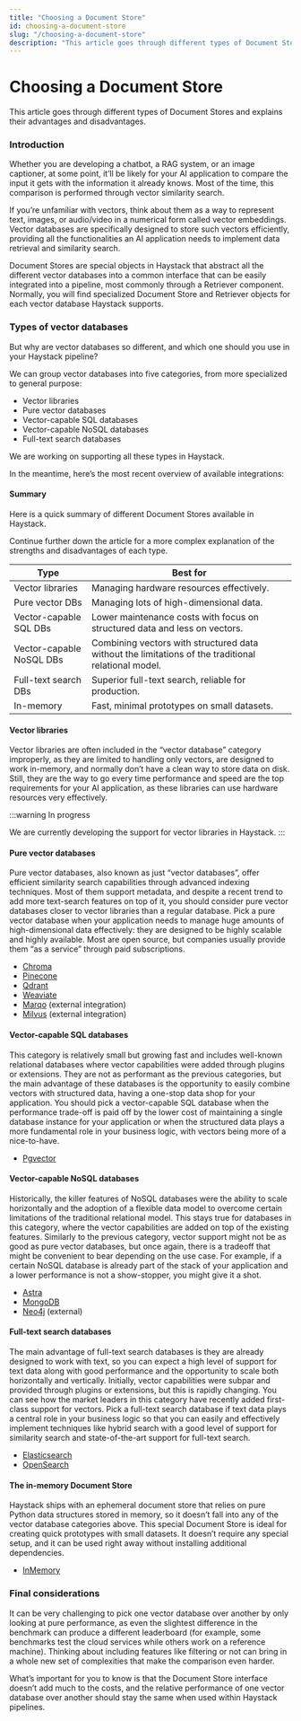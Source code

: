 ```yaml
---
title: "Choosing a Document Store"
id: choosing-a-document-store
slug: "/choosing-a-document-store"
description: "This article goes through different types of Document Stores and explains their advantages and disadvantages."
---
```



# Choosing a Document Store

This article goes through different types of Document Stores and explains their advantages and disadvantages.

### Introduction

Whether you are developing a chatbot, a RAG system, or an image captioner, at some point, it’ll be likely for your AI application to compare the input it gets with the information it already knows. Most of the time, this comparison is performed through vector similarity search.

If you’re unfamiliar with vectors, think about them as a way to represent text, images, or audio/video in a numerical form called vector embeddings. Vector databases are specifically designed to store such vectors efficiently, providing all the functionalities an AI application needs to implement data retrieval and similarity search.

Document Stores are special objects in Haystack that abstract all the different vector databases into a common interface that can be easily integrated into a pipeline, most commonly through a Retriever component. Normally, you will find specialized Document Store and Retriever objects for each vector database Haystack supports.

### Types of vector databases

But why are vector databases so different, and which one should you use in your Haystack pipeline?

We can group vector databases into five categories, from more specialized to general purpose:

- Vector libraries
- Pure vector databases
- Vector-capable SQL databases
- Vector-capable NoSQL databases
- Full-text search databases

We are working on supporting all these types in Haystack.

In the meantime, here’s the most recent overview of available integrations:

<ClickableImage src="/img/2c188e9-2.0_Document_Stores_6.png" alt="" />

#### Summary

Here is a quick summary of different Document Stores available in Haystack.

Continue further down the article for a more complex explanation of the strengths and disadvantages of each type.

| Type                     | Best for                                                                                            |
| ------------------------ | --------------------------------------------------------------------------------------------------- |
| Vector libraries         | Managing hardware resources effectively.                                                            |
| Pure vector DBs          | Managing lots of high-dimensional data.                                                             |
| Vector-capable SQL DBs   | Lower maintenance costs with focus on structured data and less on vectors.                          |
| Vector-capable NoSQL DBs | Combining vectors with structured data without the limitations of the traditional relational model. |
| Full-text search DBs     | Superior full-text search, reliable for production.                                                 |
| In-memory                | Fast, minimal prototypes on small datasets.                                                         |

#### Vector libraries

Vector libraries are often included in the “vector database” category improperly, as they are limited to handling only vectors, are designed to work in-memory, and normally don’t have a clean way to store data on disk. Still, they are the way to go every time performance and speed are the top requirements for your AI application, as these libraries can use hardware resources very effectively.

:::warning
In progress

We are currently developing the support for vector libraries in Haystack.
:::

#### Pure vector databases

Pure vector databases, also known as just “vector databases”, offer efficient similarity search capabilities through advanced indexing techniques. Most of them support metadata, and despite a recent trend to add more text-search features on top of it, you should consider pure vector databases closer to vector libraries than a regular database. Pick a pure vector database when your application needs to manage huge amounts of high-dimensional data effectively: they are designed to be highly scalable and highly available. Most are open source, but companies usually provide them “as a service” through paid subscriptions.

- [Chroma](../../document-stores/chromadocumentstore.mdx)
- [Pinecone](../../document-stores/pinecone-document-store.mdx)
- [Qdrant](https://docs.haystack.deepset.ai/v2.0/docs/qdrant-document-store)
- [Weaviate](../../document-stores/weaviatedocumentstore.mdx)
- [Marqo](https://haystack.deepset.ai/integrations/marqo-document-store) (external integration)
- [Milvus](https://haystack.deepset.ai/integrations/milvus-document-store) (external integration)

#### Vector-capable SQL databases

This category is relatively small but growing fast and includes well-known relational databases where vector capabilities were added through plugins or extensions. They are not as performant as the previous categories, but the main advantage of these databases is the opportunity to easily combine vectors with structured data, having a one-stop data shop for your application. You should pick a vector-capable SQL database when the performance trade-off is paid off by the lower cost of maintaining a single database instance for your application or when the structured data plays a more fundamental role in your business logic, with vectors being more of a nice-to-have.

- [Pgvector](../../document-stores/pgvectordocumentstore.mdx)

#### Vector-capable NoSQL databases

Historically, the killer features of NoSQL databases were the ability to scale horizontally and the adoption of a flexible data model to overcome certain limitations of the traditional relational model. This stays true for databases in this category, where the vector capabilities are added on top of the existing features. Similarly to the previous category, vector support might not be as good as pure vector databases, but once again, there is a tradeoff that might be convenient to bear depending on the use case. For example, if a certain NoSQL database is already part of the stack of your application and a lower performance is not a show-stopper, you might give it a shot.

- [Astra](../../document-stores/astradocumentstore.mdx)
- [MongoDB](../../document-stores/mongodbatlasdocumentstore.mdx)
- [Neo4j](https://haystack.deepset.ai/integrations/neo4j-document-store) (external)

#### Full-text search databases

The main advantage of full-text search databases is they are already designed to work with text, so you can expect a high level of support for text data along with good performance and the opportunity to scale both horizontally and vertically. Initially, vector capabilities were subpar and provided through plugins or extensions, but this is rapidly changing. You can see how the market leaders in this category have recently added first-class support for vectors. Pick a full-text search database if text data plays a central role in your business logic so that you can easily and effectively implement techniques like hybrid search with a good level of support for similarity search and state-of-the-art support for full-text search.

- [Elasticsearch](../../document-stores/elasticsearch-document-store.mdx)
- [OpenSearch](../../document-stores/opensearch-document-store.mdx)

#### The in-memory Document Store

Haystack ships with an ephemeral document store that relies on pure Python data structures stored in memory, so it doesn’t fall into any of the vector database categories above. This special Document Store is ideal for creating quick prototypes with small datasets. It doesn’t require any special setup, and it can be used right away without installing additional dependencies.

- [InMemory](../../document-stores/inmemorydocumentstore.mdx)

### Final considerations

It can be very challenging to pick one vector database over another by only looking at pure performance, as even the slightest difference in the benchmark can produce a different leaderboard (for example, some benchmarks test the cloud services while others work on a reference machine). Thinking about including features like filtering or not can bring in a whole new set of complexities that make the comparison even harder.

What’s important for you to know is that the Document Store interface doesn’t add much to the costs, and the relative performance of one vector database over another should stay the same when used within Haystack pipelines.
